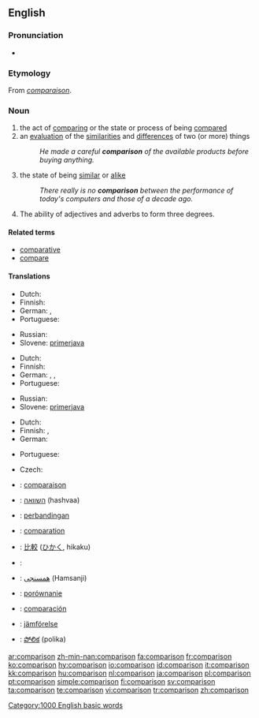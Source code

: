 ==English==
{{wikipedia|dab=comparison}}

===Pronunciation===
* {{audio|en-us-comparison.ogg|Audio (US)}}

===Etymology===
From {{etyl|fro}} ''[[comparaison]]''.

===Noun===
{{en-noun}}

# the act of [[comparing]] or the state or process of being [[compared]]
# an [[evaluation]] of the [[similarities]] and [[difference]]s of two (or more) things
#: ''He made a careful '''comparison''' of the available products before buying anything.''
# the state of being [[similar]] or [[alike]]
#: ''There really is no '''comparison''' between the performance of today's computers and those of a decade ago.''
# {{grammar}} The ability of adjectives and adverbs to form three degrees.

====Related terms====
* [[comparative]]
* [[compare]]

====Translations====
{{trans-top|act of comparing or the state of being compared}}
* Dutch: {{t+|nl|vergelijking|f}}
* Finnish: {{t-|fi|vertailu}}
* German: {{t+|de|Vergleich|m}}, {{t+|de|Komparation|f}}
* Portuguese: {{t+|pt|comparação|f}}
{{trans-mid}}
* Russian: {{t+|ru|сравнение|n|tr=sravn'énije|sc=Cyrl}}
* Slovene: [[primerjava]] {{f}}
{{trans-bottom}}

{{trans-top|evaluation of the similarities and differences of two (or more) things}}
* Dutch: {{t+|nl|vergelijking|f}}
* Finnish: {{t-|fi|vertailu}}
* German: {{t+|de|Vergleich|m}}, {{t+|de|Abgleich|m}}, {{t+|de|Gegenüberstellung|f}}
* Portuguese: {{t+|pt|comparação|f}}
{{trans-mid}}
* Russian: {{t+|ru|сравнение|n|tr=sravn'énije|sc=Cyrl}}
* Slovene: [[primerjava]] {{f}}
{{trans-bottom}}

{{trans-top|state of being similar or alike}}
* Dutch: {{t+|nl|gelijkenis}}
* Finnish: {{t|fi|samanlaisuus}}, {{t-|fi|samankaltaisuus}}
* German: {{t+|de|Abgleich|m}}
{{trans-mid}}
* Portuguese: {{t+|pt|comparação|f}}
{{trans-bottom}}

{{trans-top|ability of adjectives and adverbs to form three degrees}}
* Czech: {{t-|cs|stupňování|n}}
{{trans-mid}}
{{trans-bottom}}

{{checktrans-top}}
* {{ttbc|French}}: [[comparaison]] {{f}}
* {{ttbc|Hebrew}}: [[השוואה]] (hashvaa) {{f}}
* {{ttbc|Indonesian}}: [[banding|perbandingan]]
* {{ttbc|Interlingua}}: [[comparation]]
* {{ttbc|Japanese}}: [[比較]] ([[ひかく]], hikaku)
{{trans-mid}}
* {{ttbc|Kurdish}}: {{KUchar|[[به‌راورد]]}}
* {{ttbc|Persian}}: [[همسنجی]] (Hamsanji)
* {{ttbc|Polish}}: [[porównanie]] {{n}}
* {{ttbc|Spanish}}: [[comparación]] {{f}}
* {{ttbc|Swedish}}: [[jämförelse]]
* {{ttbc|Telugu}}: [[పోలిక]] (polika)
{{trans-bottom}}

[[Category:1000 English basic words]]

[[ar:comparison]]
[[zh-min-nan:comparison]]
[[fa:comparison]]
[[fr:comparison]]
[[ko:comparison]]
[[hy:comparison]]
[[io:comparison]]
[[id:comparison]]
[[it:comparison]]
[[kk:comparison]]
[[hu:comparison]]
[[nl:comparison]]
[[ja:comparison]]
[[pl:comparison]]
[[pt:comparison]]
[[simple:comparison]]
[[fi:comparison]]
[[sv:comparison]]
[[ta:comparison]]
[[te:comparison]]
[[vi:comparison]]
[[tr:comparison]]
[[zh:comparison]]